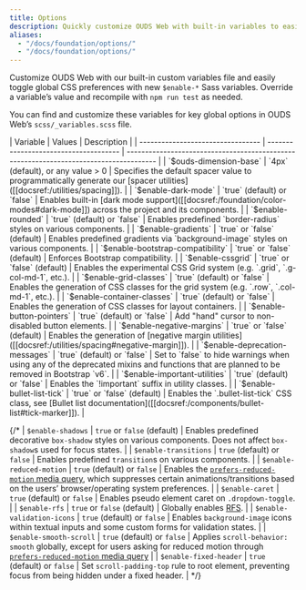 ```yaml
---
title: Options
description: Quickly customize OUDS Web with built-in variables to easily toggle global CSS preferences for controlling style and behavior.
aliases:
  - "/docs/foundation/options/"
  - "/docs/foundation/options/"
---
```


Customize OUDS Web with our built-in custom variables file and easily toggle global CSS preferences with new `$enable-*` Sass variables. Override a variable’s value and recompile with `npm run test` as needed.

You can find and customize these variables for key global options in OUDS Web’s `scss/_variables.scss` file.

<BsTable class="table table-options">
| Variable                          | Values                                | Description                                                                            |
| --------------------------------- | ------------------------------------- | -------------------------------------------------------------------------------------- |
| `$ouds-dimension-base`            | `4px` (default), or any value > 0     | Specifies the default spacer value to programmatically generate our [spacer utilities]([[docsref:/utilities/spacing]]). |
| `$enable-dark-mode`               | `true` (default) or `false`           | Enables built-in [dark mode support]([[docsref:/foundation/color-modes#dark-mode]]) across the project and its components. |
| `$enable-rounded`                 | `true` (default) or `false`           | Enables predefined `border-radius` styles on various components. |
| `$enable-gradients`               | `true` or `false` (default)           | Enables predefined gradients via `background-image` styles on various components. |
| `$enable-bootstrap-compatibility` | `true` or `false` (default)           | Enforces Bootstrap compatibility. |
| `$enable-cssgrid`                 | `true` or `false` (default)           | Enables the experimental CSS Grid system (e.g. `.grid`, `.g-col-md-1`, etc.). |
| `$enable-grid-classes`            | `true` (default) or `false`           | Enables the generation of CSS classes for the grid system (e.g. `.row`, `.col-md-1`, etc.). |
| `$enable-container-classes`       | `true` (default) or `false`           | Enables the generation of CSS classes for layout containers. |
| `$enable-button-pointers`         | `true` (default) or `false`           | Add "hand" cursor to non-disabled button elements. |
| `$enable-negative-margins`        | `true` or `false` (default)           | Enables the generation of [negative margin utilities]([[docsref:/utilities/spacing#negative-margin]]). |
| `$enable-deprecation-messages`    | `true` (default) or `false`           | Set to `false` to hide warnings when using any of the deprecated mixins and functions that are planned to be removed in Bootstrap `v6`. |
| `$enable-important-utilities`     | `true` (default) or `false`           | Enables the `!important` suffix in utility classes. |
| `$enable-bullet-list-tick`        | `true` or `false` (default)           | Enables the `.bullet-list-tick` CSS class, see [Bullet list documentation]([[docsref:/components/bullet-list#tick-marker]]). |
</BsTable>

{/* | `$enable-shadows`              | `true` or `false` (default)           | Enables predefined decorative `box-shadow` styles on various components. Does not affect `box-shadow`s used for focus states. |
| `$enable-transitions`          | `true` (default) or `false`           | Enables predefined `transition`s on various components. |
| `$enable-reduced-motion`       | `true` (default) or `false`           | Enables the [`prefers-reduced-motion` media query]([[docsref:/getting-started/accessibility#reduced-motion]]), which suppresses certain animations/transitions based on the users’ browser/operating system preferences. |
| `$enable-caret`                | `true` (default) or `false`           | Enables pseudo element caret on `.dropdown-toggle`. |
| `$enable-rfs`                  | `true` or `false` (default)           | Globally enables [RFS]([[docsref:/getting-started/rfs]]). |
| `$enable-validation-icons`     | `true` (default) or `false`           | Enables `background-image` icons within textual inputs and some custom forms for validation states. |
| `$enable-smooth-scroll`        | `true` (default) or `false`           | Applies `scroll-behavior: smooth` globally, except for users asking for reduced motion through [`prefers-reduced-motion` media query]([[docsref:/getting-started/accessibility#reduced-motion]]) |
| `$enable-fixed-header`         | `true` (default) or `false`           | Set `scroll-padding-top` rule to root element, preventing focus from being hidden under a fixed header. | */}
